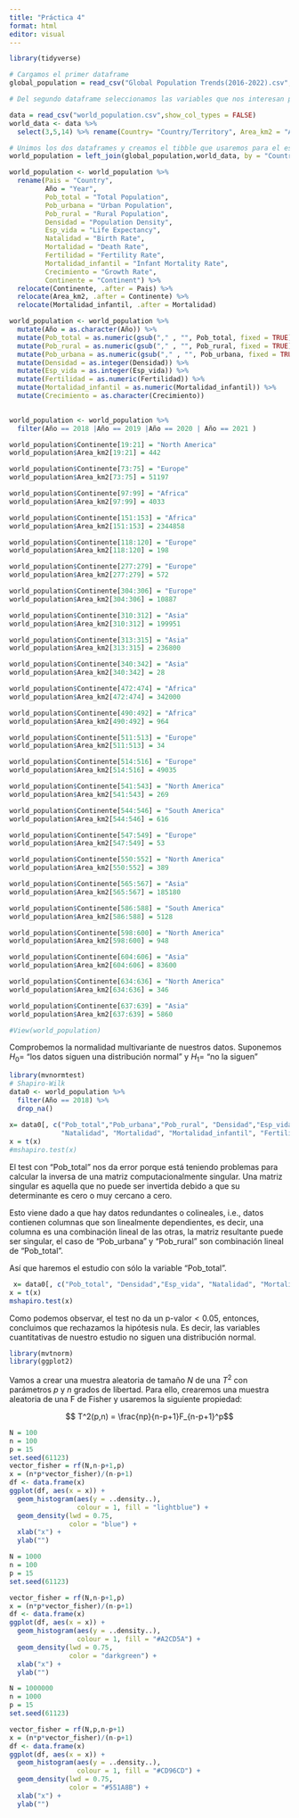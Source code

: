 ```yaml
---
title: "Práctica 4"
format: html
editor: visual
---
```


```r
library(tidyverse)

# Cargamos el primer dataframe
global_population = read_csv("Global Population Trends(2016-2022).csv", show_col_types = FALSE) 

# Del segundo dataframe seleccionamos las variables que nos interesan para el estudio

data = read_csv("world_population.csv",show_col_types = FALSE)
world_data <- data %>% 
  select(3,5,14) %>% rename(Country= "Country/Territory", Area_km2 = "Area (km²)")   

# Unimos los dos dataframes y creamos el tibble que usaremos para el estudio
world_population = left_join(global_population,world_data, by = "Country")

```

```r
world_population <- world_population %>% 
  rename(Pais = "Country", 
         Año = "Year", 
         Pob_total = "Total Population", 
         Pob_urbana = "Urban Population", 
         Pob_rural = "Rural Population", 
         Densidad = "Population Density", 
         Esp_vida = "Life Expectancy", 
         Natalidad = "Birth Rate", 
         Mortalidad = "Death Rate", 
         Fertilidad = "Fertility Rate", 
         Mortalidad_infantil = "Infant Mortality Rate", 
         Crecimiento = "Growth Rate", 
         Continente = "Continent") %>% 
  relocate(Continente, .after = Pais) %>% 
  relocate(Area_km2, .after = Continente) %>% 
  relocate(Mortalidad_infantil, .after = Mortalidad) 

```

```r
world_population <- world_population %>% 
  mutate(Año = as.character(Año)) %>% 
  mutate(Pob_total = as.numeric(gsub("," , "", Pob_total, fixed = TRUE))) %>%
  mutate(Pob_rural = as.numeric(gsub("," , "", Pob_rural, fixed = TRUE))) %>%
  mutate(Pob_urbana = as.numeric(gsub("," , "", Pob_urbana, fixed = TRUE))) %>% 
  mutate(Densidad = as.integer(Densidad)) %>% 
  mutate(Esp_vida = as.integer(Esp_vida)) %>% 
  mutate(Fertilidad = as.numeric(Fertilidad)) %>% 
  mutate(Mortalidad_infantil = as.numeric(Mortalidad_infantil)) %>% 
  mutate(Crecimiento = as.character(Crecimiento))
  
```

```r
world_population <- world_population %>% 
  filter(Año == 2018 |Año == 2019 |Año == 2020 | Año == 2021 )
```

```r
world_population$Continente[19:21] = "North America"
world_population$Area_km2[19:21] = 442

world_population$Continente[73:75] = "Europe"
world_population$Area_km2[73:75] = 51197

world_population$Continente[97:99] = "Africa"
world_population$Area_km2[97:99] = 4033

world_population$Continente[151:153] = "Africa"
world_population$Area_km2[151:153] = 2344858

world_population$Continente[118:120] = "Europe"
world_population$Area_km2[118:120] = 198

world_population$Continente[277:279] = "Europe"
world_population$Area_km2[277:279] = 572

world_population$Continente[304:306] = "Europe"
world_population$Area_km2[304:306] = 10887

world_population$Continente[310:312] = "Asia"
world_population$Area_km2[310:312] = 199951

world_population$Continente[313:315] = "Asia"
world_population$Area_km2[313:315] = 236800

world_population$Continente[340:342] = "Asia"
world_population$Area_km2[340:342] = 28

world_population$Continente[472:474] = "Africa"
world_population$Area_km2[472:474] = 342000

world_population$Continente[490:492] = "Africa"
world_population$Area_km2[490:492] = 964

world_population$Continente[511:513] = "Europe"
world_population$Area_km2[511:513] = 34

world_population$Continente[514:516] = "Europe"
world_population$Area_km2[514:516] = 49035

world_population$Continente[541:543] = "North America"
world_population$Area_km2[541:543] = 269

world_population$Continente[544:546] = "South America"
world_population$Area_km2[544:546] = 616

world_population$Continente[547:549] = "Europe"
world_population$Area_km2[547:549] = 53

world_population$Continente[550:552] = "North America"
world_population$Area_km2[550:552] = 389

world_population$Continente[565:567] = "Asia"
world_population$Area_km2[565:567] = 185180

world_population$Continente[586:588] = "South America"
world_population$Area_km2[586:588] = 5128

world_population$Continente[598:600] = "North America"
world_population$Area_km2[598:600] = 948

world_population$Continente[604:606] = "Asia"
world_population$Area_km2[604:606] = 83600

world_population$Continente[634:636] = "North America"
world_population$Area_km2[634:636] = 346

world_population$Continente[637:639] = "Asia"
world_population$Area_km2[637:639] = 5860

#View(world_population)
```

Comprobemos la normalidad multivariante de nuestros datos. Suponemos $H_0 =$ "los datos siguen una distribución normal" y $H_1 =$ "no la siguen"

```r
library(mvnormtest)
# Shapiro-Wilk
data0 <- world_population %>% 
  filter(Año == 2018) %>% 
  drop_na() 
  
x= data0[, c("Pob_total","Pob_urbana","Pob_rural", "Densidad","Esp_vida", 
             "Natalidad", "Mortalidad", "Mortalidad_infantil", "Fertilidad")]
x = t(x)
#mshapiro.test(x)
```

El test con "Pob_total" nos da error porque está teniendo problemas para calcular la inversa de una matriz computacionalmente singular. Una matriz singular es aquella que no puede ser invertida debido a que su determinante es cero o muy cercano a cero.

Esto viene dado a que hay datos redundantes o colineales, i.e., datos contienen columnas que son linealmente dependientes, es decir, una columna es una combinación lineal de las otras, la matriz resultante puede ser singular, el caso de "Pob_urbana" y "Pob_rural" son combinación lineal de "Pob_total".

Así que haremos el estudio con sólo la variable "Pob_total".

```r
 x= data0[, c("Pob_total", "Densidad","Esp_vida", "Natalidad", "Mortalidad", "Mortalidad_infantil", "Fertilidad")]
x = t(x)
mshapiro.test(x)
```

Como podemos observar, el test no da un p-valor$< 0.05$, entonces, concluimos que rechazamos la hipótesis nula. Es decir, las variables cuantitativas de nuestro estudio no siguen una distribución normal.




```r
library(mvtnorm)
library(ggplot2)
```


Vamos a crear una muestra aleatoria de tamaño $N$ de una $T^2$ con parámetros $p$ y $n$ grados de libertad. Para ello, crearemos una muestra aleatoria de una F de Fisher y usaremos la siguiente propiedad:

$$ T^2(p,n) = \frac{np}{n-p+1}F_{n-p+1}^p$$

```r
N = 100
n = 100
p = 15
set.seed(61123)
vector_fisher = rf(N,n-p+1,p)
x = (n*p*vector_fisher)/(n-p+1)
df <- data.frame(x)
ggplot(df, aes(x = x)) + 
  geom_histogram(aes(y = ..density..),
                 colour = 1, fill = "lightblue") +
  geom_density(lwd = 0.75,
               color = "blue") +
  xlab("x") +
  ylab("")

```
```r
N = 1000
n = 100
p = 15
set.seed(61123)

vector_fisher = rf(N,n-p+1,p)
x = (n*p*vector_fisher)/(n-p+1)
df <- data.frame(x)
ggplot(df, aes(x = x)) + 
  geom_histogram(aes(y = ..density..),
                 colour = 1, fill = "#A2CD5A") +
  geom_density(lwd = 0.75,
               color = "darkgreen") +
  xlab("x") +
  ylab("")
```
```r
N = 1000000
n = 1000
p = 15
set.seed(61123)

vector_fisher = rf(N,p,n-p+1)
x = (n*p*vector_fisher)/(n-p+1)
df <- data.frame(x)
ggplot(df, aes(x = x)) + 
  geom_histogram(aes(y = ..density..),
                 colour = 1, fill = "#CD96CD") +
  geom_density(lwd = 0.75,
               color = "#551A8B") +
  xlab("x") +
  ylab("")
```










